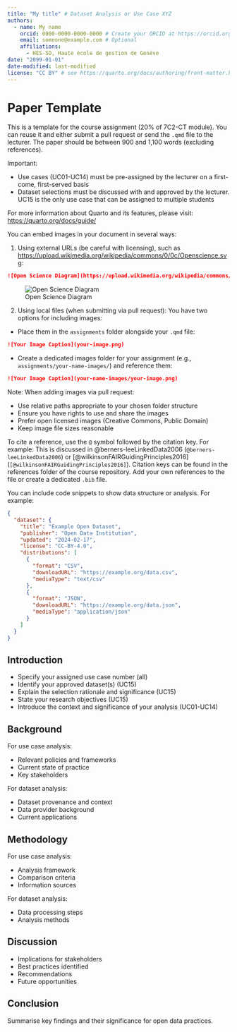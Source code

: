```yaml
---
title: "My title" # Dataset Analysis or Use Case XYZ
authors: 
  - name: My name
    orcid: 0000-0000-0000-0000 # Create your ORCID at https://orcid.org. Optional
    email: someone@example.com # Optional
    affiliations:
      - HES-SO, Haute école de gestion de Genève
date: "2099-01-01"
date-modified: last-modified
license: "CC BY" # see https://quarto.org/docs/authoring/front-matter.html
---
```


# Paper Template

This is a template for the course assignment (20% of 7C2-CT module). You can reuse it and either submit a pull request or send the `.qmd` file to the lecturer. The paper should be between 900 and 1,100 words (excluding references).

Important: 

- Use cases (UC01-UC14) must be pre-assigned by the lecturer on a first-come, first-served basis
- Dataset selections must be discussed with and approved by the lecturer. UC15 is the only use case that can be assigned to multiple students

For more information about Quarto and its features, please visit: <https://quarto.org/docs/guide/>

You can embed images in your document in several ways:

1. Using external URLs (be careful with licensing), such as <https://upload.wikimedia.org/wikipedia/commons/0/0c/Openscience.svg>:

```md
![Open Science Diagram](https://upload.wikimedia.org/wikipedia/commons/0/0c/Openscience.svg)
```

![Open Science Diagram](https://upload.wikimedia.org/wikipedia/commons/0/0c/Openscience.svg)

2. Using local files (when submitting via pull request):
You have two options for including images:
- Place them in the `assignments` folder alongside your `.qmd` file:

```md
![Your Image Caption](your-image.png)
```

- Create a dedicated images folder for your assignment (e.g., `assignments/your-name-images/`) and reference them:

```md
![Your Image Caption](your-name-images/your-image.png)
```

Note: When adding images via pull request:

- Use relative paths appropriate to your chosen folder structure
- Ensure you have rights to use and share the images
- Prefer open licensed images (Creative Commons, Public Domain)
- Keep image file sizes reasonable

To cite a reference, use the `@` symbol followed by the citation key. For example: This is discussed in @berners-leeLinkedData2006 (`@berners-leeLinkedData2006`) or [@wilkinsonFAIRGuidingPrinciples2016] (`[@wilkinsonFAIRGuidingPrinciples2016]`). Citation keys can be found in the references folder of the course repository. Add your own references to the file or create a dedicated `.bib` file.  

You can include code snippets to show data structure or analysis. For example:

```json
{
  "dataset": {
    "title": "Example Open Dataset",
    "publisher": "Open Data Institution",
    "updated": "2024-02-17",
    "license": "CC-BY-4.0",
    "distributions": [
      {
        "format": "CSV",
        "downloadURL": "https://example.org/data.csv",
        "mediaType": "text/csv"
      },
      {
        "format": "JSON",
        "downloadURL": "https://example.org/data.json",
        "mediaType": "application/json"
      }
    ]
  }
}
```

## Introduction

- Specify your assigned use case number (all)
- Identify your approved dataset(s) (UC15)
- Explain the selection rationale and significance (UC15)
- State your research objectives (UC15)
- Introduce the context and significance of your analysis (UC01-UC14)

## Background

For use case analysis:

- Relevant policies and frameworks
- Current state of practice
- Key stakeholders

For dataset analysis:

- Dataset provenance and context
- Data provider background
- Current applications

## Methodology

For use case analysis:

- Analysis framework
- Comparison criteria
- Information sources

For dataset analysis:

- Data processing steps
- Analysis methods

## Discussion

- Implications for stakeholders
- Best practices identified
- Recommendations
- Future opportunities

## Conclusion

Summarise key findings and their significance for open data practices.